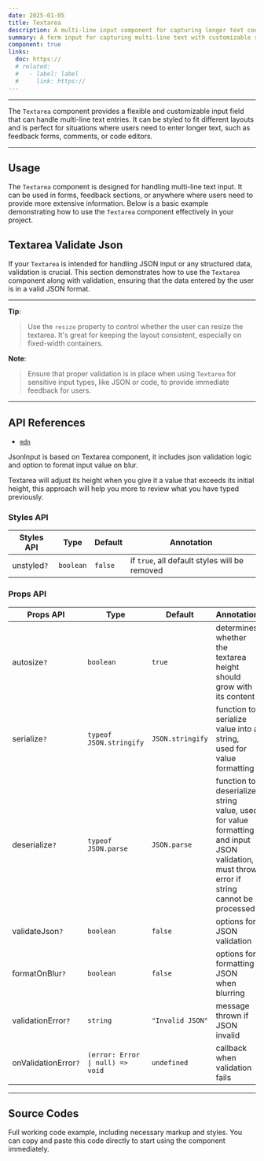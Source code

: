```yaml
---
date: 2025-01-05
title: Textarea
description: A multi-line input component for capturing longer text content from users, such as comments or messages.
summary: A form input for capturing multi-line text with customizable styling and behavior (support JsonInput).
component: true
links:
  doc: https://
  # related:
  #   - label: label
  #     link: https://
---
```


---

The `Textarea` component provides a flexible and customizable input field that can handle multi-line text entries. It can be styled to fit different layouts and is perfect for situations where users need to enter longer text, such as feedback forms, comments, or code editors.

---

## Usage

The `Textarea` component is designed for handling multi-line text input. It can be used in forms, feedback sections, or anywhere where users need to provide more extensive information. Below is a basic example demonstrating how to use the `Textarea` component effectively in your project.

<TextareaDemosUsage />

## Textarea Validate Json

If your `Textarea` is intended for handling JSON input or any structured data, validation is crucial. This section demonstrates how to use the `Textarea` component along with validation, ensuring that the data entered by the user is in a valid JSON format.

<TextareaDemosValidateJson />

---

**Tip**:

> Use the `resize` property to control whether the user can resize the textarea. It's great for keeping the layout consistent, especially on fixed-width containers.

**Note**:

> Ensure that proper validation is in place when using `Textarea` for sensitive input types, like JSON or code, to provide immediate feedback for users.

---

## API References

- [`mdn`](https://developer.mozilla.org/en-US/docs/Web/HTML/Element/textarea)

JsonInput is based on Textarea component, it includes json validation logic and option to format input value on blur.

Textarea will adjust its height when you give it a value that exceeds its initial height, this approach will help you more to review what you have typed previously.

### Styles API

| Styles API  | Type      | Default | Annotation                                    |
| ----------- | --------- | ------- | --------------------------------------------- |
| unstyled`?` | `boolean` | `false` | if `true`, all default styles will be removed |

### Props API

| Props API            | Type                             | Default          | Annotation                                                                                                                                |
| -------------------- | -------------------------------- | ---------------- | ----------------------------------------------------------------------------------------------------------------------------------------- |
| autosize`?`          | `boolean`                        | `true`           | determines whether the textarea height should grow with its content                                                                       |
| serialize`?`         | `typeof JSON.stringify`          | `JSON.stringify` | function to serialize value into a string, used for value formatting                                                                      |
| deserialize`?`       | `typeof JSON.parse`              | `JSON.parse`     | function to deserialize string value, used for value formatting and input JSON validation, must throw error if string cannot be processed |
| validateJson`?`      | `boolean`                        | `false`          | options for JSON validation                                                                                                               |
| formatOnBlur`?`      | `boolean`                        | `false`          | options for formatting JSON when blurring                                                                                                 |
| validationError`?`   | `string`                         | `"Invalid JSON"` | message thrown if JSON invalid                                                                                                            |
| onValidationError`?` | `(error: Error \| null) => void` | `undefined`      | callback when validation fails                                                                                                            |

---

## Source Codes

Full working code example, including necessary markup and styles.
You can copy and paste this code directly to start using the component immediately.

<SourceCodes name="textarea" />
